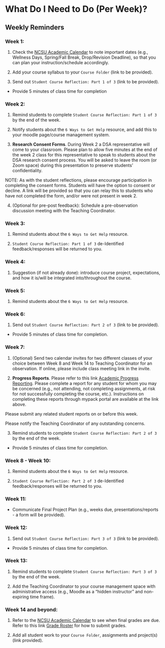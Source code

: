 # What Do I Need to Do (Per Week)?

## Weekly Reminders

### Week 1:

 1) Check the [NCSU Academic Calendar](https://studentservices.ncsu.edu/calendars/academic/) to note important dates (e.g., Wellness Days, Spring/Fall Break, Drop/Revision Deadline), so that you can plan your instruction/schedule accordingly.
 
 2) Add your course syllabus to your `Course Folder` (link to be provided).
 
 3) Send out `Student Course Reflection: Part 1 of 3` (link to be provided).
 
  - Provide 5 minutes of class time for completion

### Week 2:

 1) Remind students to complete `Student Course Reflection: Part 1 of 3` by the end of the week.

 2) Notify students about the `6 Ways to Get Help` resource, and add this to your moodle page/course management system.
 
 3) **Research Consent Forms**. During Week 2 a DSA representative will come to your classroom. Please plan to allow five minutes at the end of the week 2 class for this representative to speak to students about the DSA research consent process. You will be asked to leave the room (or Zoom space) during this presentation to preserve students' confidentiality. 

  NOTE: As with the student reflections, please encourage participation in completing the consent forms. Students will have the option to consent or decline. A link will be provided so that you can relay this to students who have not completed the form, and/or were not present in week 2.
  
 4) (Optional for pre-post feedback): Schedule a pre-observation discussion meeting with the Teaching Coordinator.
 
### Week 3:

 1) Remind students about the `6 Ways to Get Help` resource.

 2) `Student Course Reflection: Part 1 of 3` de-Identified feedback/responses will be returned to you.

### Week 4:

 1) Suggestion (if not already done): introduce course project, expectations, and how it is/will be integrated into/throughout the course. 

### Week 5:

 1) Remind students about the `6 Ways to Get Help` resource.

### Week 6:

 1) Send out `Student Course Reflection: Part 2 of 3` (link to be provided).
 
 - Provide 5 minutes of class time for completion.
 
### Week 7:

 1) (Optional) Send two calendar invites for two different classes of your choice between Week 8 and Week 14 to Teaching Coordinator for an observation. If online, please include class meeting link in the invite.

 2) **Progress Reports**. Please refer to this link [Academic Progress Reporting](https://dasa.ncsu.edu/faculty-resources/academic-progress-reporting/). Please complete a report for any student for whom you may be concerned (e.g., not attending, not completing assignments, at risk for not successfully completing the course, etc.). Instructions on completing these reports through mypack portal are available at the link above.
 
 Please submit any related student reports on or before this week.
 
 Please notify the Teaching Coordinator of any outstanding concerns.
 
 3) Remind students to complete `Student Course Reflection: Part 2 of 3` by the end of the week.
 
  - Provide 5 minutes of class time for completion.

### Week 8 - Week 10:

 1) Remind students about the `6 Ways to Get Help` resource.
 
 2) `Student Course Reflection: Part 2 of 3` de-Identified feedback/responses will be returned to you.

### Week 11:

 - Communicate Final Project Plan (e.g., weeks due, presentations/reports - a form will be provided).

### Week 12:

1) Send out `Student Course Reflection: Part 3 of 3` (link to be provided).

 - Provide 5 minutes of class time for completion.

### Week 13:

1) Remind students to complete `Student Course Reflection: Part 3 of 3` by the end of the week.

2) Add the Teaching Coordinator to your course management space with administrative access (e.g., Moodle as a "hidden instructor" and non-expiring time frame).

### Week 14 and beyond:

1) Refer to the [NCSU Academic Calendar](https://studentservices.ncsu.edu/calendars/academic/) to see when final grades are due. Refer to this link [Grade Roster](https://sis.emas.ncsu.edu/faculty/faculty-center/#grades) for how to submit grades. 

2) Add all student work to your `Course Folder`, assignments and project(s) (link provided).

